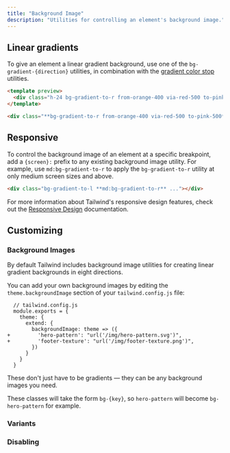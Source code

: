```yaml
---
title: "Background Image"
description: "Utilities for controlling an element's background image."
---
```




## Linear gradients

To give an element a linear gradient background, use one of the `bg-gradient-{direction}` utilities, in combination with the [gradient color stop](/docs/gradient-color-stops) utilities.

```html
<template preview>
  <div class="h-24 bg-gradient-to-r from-orange-400 via-red-500 to-pink-500"></div>
</template>

<div class="**bg-gradient-to-r from-orange-400 via-red-500 to-pink-500** ..."></div>
```

## Responsive

To control the background image of an element at a specific breakpoint, add a `{screen}:` prefix to any existing background image utility. For example, use `md:bg-gradient-to-r` to apply the `bg-gradient-to-r` utility at only medium screen sizes and above.

```html
<div class="bg-gradient-to-l **md:bg-gradient-to-r** ..."></div>
```

For more information about Tailwind's responsive design features, check out the [Responsive Design](/docs/responsive-design) documentation.

## Customizing

### Background Images

By default Tailwind includes background image utilities for creating linear gradient backgrounds in eight directions.

You can add your own background images by editing the `theme.backgroundImage` section of your `tailwind.config.js` file:

```diff-js
  // tailwind.config.js
  module.exports = {
    theme: {
      extend: {
        backgroundImage: theme => ({
+         'hero-pattern': "url('/img/hero-pattern.svg')",
+         'footer-texture': "url('/img/footer-texture.png')",
        })
      }
    }
  }
```

These don't just have to be gradients — they can be any background images you need.

These classes will take the form `bg-{key}`, so `hero-pattern` will become `bg-hero-pattern` for example.

### Variants

<Variants plugin="backgroundImage" />

### Disabling

<Disabling plugin="backgroundImage" />
